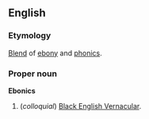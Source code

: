 ==English==
===Etymology===
[[Blend]] of [[ebony]] and [[phonics]].

===Proper noun===
'''Ebonics'''

#(''colloquial'') [[Black English Vernacular]].